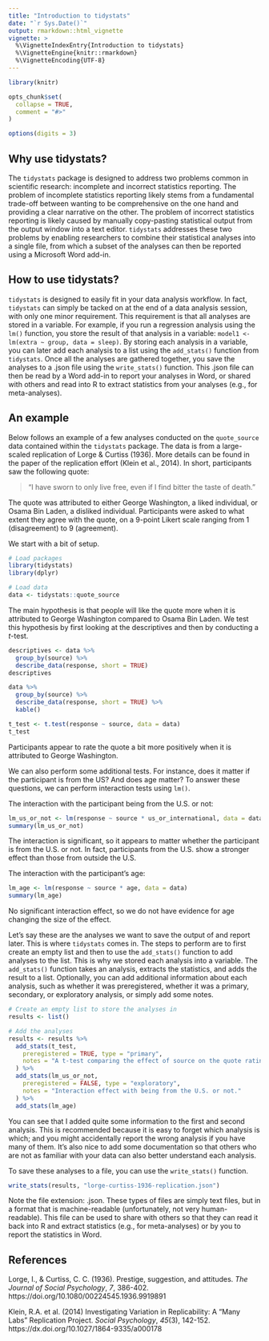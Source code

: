 ```yaml
---
title: "Introduction to tidystats"
date: "`r Sys.Date()`"
output: rmarkdown::html_vignette
vignette: >
  %\VignetteIndexEntry{Introduction to tidystats}
  %\VignetteEngine{knitr::rmarkdown}
  %\VignetteEncoding{UTF-8}
---
```


```r
library(knitr)

opts_chunk$set(
  collapse = TRUE,
  comment = "#>"
)

options(digits = 3)
```

## Why use tidystats? 

The `tidystats` package is designed to address two problems common in scientific research: incomplete and incorrect statistics reporting. The problem of incomplete statistics reporting likely stems from a fundamental trade-off between wanting to be comprehensive on the one hand and providing a clear narrative on the other. The problem of incorrect statistics reporting is likely caused by manually copy-pasting statistical output from the output window into a text editor. `tidystats` addresses these two problems by enabling researchers to combine their statistical analyses into a single file, from which a subset of the analyses can then be reported using a Microsoft Word add-in. 

## How to use tidystats?

`tidystats` is designed to easily fit in your data analysis workflow. In fact, `tidystats` can simply be tacked on at the end of a data analysis session, with only one minor requirement. This requirement is that all analyses are stored in a variable. For example, if you run a regression analysis using the `lm()` function, you store the result of that analysis in a variable: `model1 <- lm(extra ~ group, data = sleep)`. By storing each analysis in a variable, you can later add each analysis to a list using the `add_stats()` function from `tidystats`. Once all the analyses are gathered together, you save the analyses to a .json file using the `write_stats()` function. This .json file can then be read by a Word add-in to report your analyses in Word, or shared with others and read into R to extract statistics from your analyses (e.g., for meta-analyses).

## An example

Below follows an example of a few analyses conducted on the `quote_source` data contained within the `tidystats` package. The data is from a large-scaled replication of Lorge & Curtiss (1936). More details can be found in the paper of the replication effort (Klein et al., 2014). In short, participants saw the following quote:

> "I have sworn to only live free, even if I find bitter the taste of death."

The quote was attributed to either George Washington, a liked individual, or Osama Bin Laden, a disliked individual. Participants were asked to what extent they agree with the quote, on a 9-point Likert scale ranging from 1 (disagreement) to 9 (agreement).

We start with a bit of setup.

```r
# Load packages
library(tidystats)
library(dplyr)

# Load data
data <- tidystats::quote_source
```

The main hypothesis is that people will like the quote more when it is attributed to George Washington compared to Osama Bin Laden. We test this hypothesis by first looking at the descriptives and then by conducting a *t*-test.

```r
descriptives <- data %>%
  group_by(source) %>%
  describe_data(response, short = TRUE)
descriptives
```

```r
data %>%
  group_by(source) %>%
  describe_data(response, short = TRUE) %>%
  kable()
```

```r
t_test <- t.test(response ~ source, data = data)
t_test
```
Participants appear to rate the quote a bit more positively when it is attributed to George Washington.

We can also perform some additional tests. For instance, does it matter if the participant is from the US? And does age matter? To answer these questions, we can perform interaction tests using `lm()`.

The interaction with the participant being from the U.S. or not:

```r
lm_us_or_not <- lm(response ~ source * us_or_international, data = data)
summary(lm_us_or_not)
```

The interaction is significant, so it appears to matter whether the participant is from the U.S. or not. In fact, participants from the U.S. show a stronger effect than those from outside the U.S.

The interaction with the participant's age:

```r
lm_age <- lm(response ~ source * age, data = data)
summary(lm_age)
```
No significant interaction effect, so we do not have evidence for age changing the size of the effect.

Let's say these are the analyses we want to save the output of and report later. This is where `tidystats` comes in. The steps to perform are to first create an empty list and then to use the `add_stats()` function to add analyses to the list. This is why we stored each analysis into a variable. The `add_stats()` function takes an analysis, extracts the statistics, and adds the result to a list. Optionally, you can add additional information about each analysis, such as whether it was preregistered, whether it was a primary, secondary, or exploratory analysis, or simply add some notes.

```r
# Create an empty list to store the analyses in
results <- list()

# Add the analyses
results <- results %>%
  add_stats(t_test,
    preregistered = TRUE, type = "primary",
    notes = "A t-test comparing the effect of source on the quote rating."
  ) %>%
  add_stats(lm_us_or_not,
    preregistered = FALSE, type = "exploratory",
    notes = "Interaction effect with being from the U.S. or not."
  ) %>%
  add_stats(lm_age)
```

You can see that I added quite some information to the first and second analysis. This is recommended because it is easy to forget which analysis is which; and you might accidentally report the wrong analysis if you have many of them. It's also nice to add some documentation so that others who are not as familiar with your data can also better understand each analysis.

To save these analyses to a file, you can use the `write_stats()` function.

```r
write_stats(results, "lorge-curtiss-1936-replication.json")
```

Note the file extension: .json. These types of files are simply text files, but in a format that is machine-readable (unfortunately, not very human-readable). This file can be used to share with others so that they can read it back into R and extract statistics (e.g., for meta-analyses) or by you to report the statistics in Word. 

## References

Lorge, I., & Curtiss, C. C. (1936). Prestige, suggestion, and attitudes. *The Journal of Social Psychology*, *7*, 386-402. https://doi.org/10.1080/00224545.1936.9919891

Klein, R.A. et al. (2014) Investigating Variation in Replicability: A "Many Labs" Replication Project. *Social Psychology*, *45*(3), 142-152. https://dx.doi.org/10.1027/1864-9335/a000178